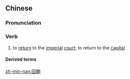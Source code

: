 ==Chinese==
{{zh-forms}}

===Pronunciation===
{{zh-pron
|m=huícháo
|cat=v
}}

===Verb===
{{zh-verb}}

# {{lb|zh|literary|historical}} to [[return]] to the [[imperial]] [[court]]; to return to the [[capital]]

====Derived terms====
{{zh-der|得勝回朝|班師回朝}}

[[zh-min-nan:回朝]]
